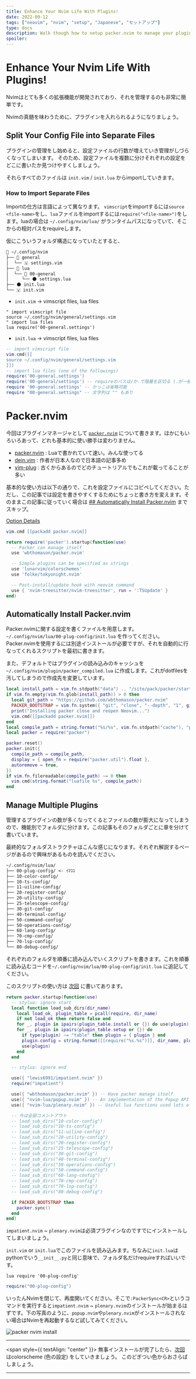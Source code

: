 ```yaml
---
title: Enhance Your Nvim Life With Plugins!
date: 2022-09-12
tags: ["neovim", "nvim", "setup", "Japanese", "セットアップ"]
type: docs
description: Walk though how to setup packer.nvim to manage your plugins [../00-plug-config]
spoiler: 
---
```


# Enhance Your Nvim Life With Plugins!

Nvimはとても多くの拡張機能が開発されており、それを管理するのも非常に簡単です。

Nvimの真髄を味わうために、プラグインを入れられるようになりましょう。

## Split Your Config File into Separate Files

プラグインの管理をし始めると、設定ファイルの行数が増えていき管理がしづらくなってしまいます。
そのため、設定ファイルを複数に分けそれぞれの設定をどこに書いたか見つけやすくしましょう。

それらすべてのファイルは `init.vim` / `init.lua` からimportしていきます。

### How to Import Separate Files

Importの仕方は言語によって異なります。
`vimscript`をimportするには`source <file-name>`をし、`lua`ファイルをimportするには`require("<file-name>")`をします。luaの場合は `~/.config/nvim/lua/` がランタイムパスになっていて、そこからの相対パスをrequireします。

仮にこういうフォルダ構造になっていたとすると、
```txt
📂 ~/.config/nvim
├── 📂 general
│  └── 🇻 settings.vim
├── 📂 lua
│  └── 📂 00-general
│     └── 🌑 settings.lua
├── 🌑 init.lua
└── 🇻 init.vim
```

- `init.vim` -> vimscript files, lua files

```vimscript filename="init.vim"
" import vimscript file
source ~/.config/nvim/general/settings.vim
" import lua files
lua require('00-general.settings')
```

- `init.lua` -> vimscript files, lua files

```lua filename="init.lua"
-- import vimscript file
vim.cmd([[
source ~/.config/nvim/general/settings.vim
]])
-- import lua files (one of the followings)
require('00-general.settings')
require('00-general/settings') -- requireのパスは/か.で階層を区切る (.が一般的)
require '00-general.settings' -- かっこは省略可能
require "00-general.settings" -- 文字列は "" もあり
```

# Packer.nvim

今回はプラグインマネージャとして [`packer.nvim`](https://github.com/wbthomason/packer.nvim) について書きます。ほかにもいろいろあって、どれも基本的に使い勝手は変わりません。

- [packer.nvim](https://github.com/wbthomason/packer.nvim) : Luaで書かれていて速い。みんな使ってる
- [dein.vim](https://github.com/Shougo/dein.vim) : 作者が日本人なので日本語の記事多め
- [vim-plug](https://github.com/junegunn/vim-plug) : 古くからあるのでどのチュートリアルでもこれが載ってることが多い

基本的な使い方は以下の通りで、これを設定ファイルにコピペしてください。ただし、この記事では設定を書きやすくするためにちょっと書き方を変えます。そのままこの記事に従っていく場合は [## Automatically Install Packer.nvim](#automaticaly-install-packernvim) までスキップ。

[Option Details](https://github.com/wbthomason/packer.nvim#specifying-plugins)
```lua
vim.cmd [[packadd packer.nvim]]

return require('packer').startup(function(use)
  -- Packer can manage itself
  use 'wbthomason/packer.nvim'

  -- Simple plugins can be specified as strings
  use 'lunarvim/colorschemes'
  use 'folke/tokyonight.nvim'

  -- Post-install/update hook with neovim command
  use { 'nvim-treesitter/nvim-treesitter', run = ':TSUpdate' }
end)
```

## Automatically Install Packer.nvim

Packer.nvimに関する設定を書くファイルを用意します。 `~/.config/nvim/lua/00-plug-config/init.lua` を作ってください。
Packer.nvimを使用するには別途インストールが必要ですが、それを自動的に行なってくれるスクリプトを最初に書きます。

また、デフォルトではプラグインの読み込みのキャッシュを `~/.config/nvim/plugin/packer_compiled.lua` に作成します。これがdotfilesを汚してしまうので作成先を変更しています。

```lua
local install_path = vim.fn.stdpath("data") .. "/site/pack/packer/start/packer.nvim"
if vim.fn.empty(vim.fn.glob(install_path)) > 0 then
  local git_path = "https://github.com/wbthomason/packer.nvim"
  PACKER_BOOTSTRAP = vim.fn.system({ "git", "clone", "--depth", "1", git_path, install_path })
  print("Installing packer close and reopen Neovim...")
  vim.cmd([[packadd packer.nvim]])
end
local compile_path = string.format("%s/%s", vim.fn.stdpath("cache"), "plugin/packer_compiled.lua")
local packer = require("packer")

packer.reset()
packer.init({
  compile_path = compile_path,
  display = { open_fn = require("packer.util").float },
  autoremove = true,
})
if vim.fn.filereadable(compile_path) ~= 0 then
  vim.cmd(string.format("luafile %s", compile_path))
end
```

## Manage Multiple Plugins

管理するプラグインの数が多くなってくるとファイルの数が膨大になってしまうので、機能別でフォルダに分けます。この記事もそのフォルダごとに章を分けて書いています。

最終的なフォルダストラクチャはこんな感じになります。それぞれ解説するページがあるので興味があるものを読んでください。

```txt
~/.config/nvim/lua/
├── 00-plug-config/ <- ｲﾏｺｺ
├── 10-color-config/
├── 10-ts-config/
├── 11-uiline-config/
├── 20-register-config/
├── 20-utility-config/
├── 25-telescope-config/
├── 30-git-config/
├── 40-terminal-config/
├── 50-command-config/
├── 50-operations-config/
├── 60-lang-config/
├── 70-cmp-config/
├── 70-lsp-config/
└── 80-debug-config/
```

それぞれのフォルダを順番に読み込んでいくスクリプトを書きます。これを順番に読み込むコードを`~/.config/nvim/lua/00-plug-config/init.lua` に追記してください。

このスクリプトの使い方は [次回](10-color-config/#how-to-add-plugin-with-initlua) に書いてあります。

```lua
return packer.startup(function(use)
  -- stylua: ignore start
  local function load_sub_dirs(dir_name)
    local load_ok, plugin_table = pcall(require, dir_name)
    if not load_ok then return false end
    for _, plugin in ipairs(plugin_table.install or {}) do use(plugin) end
    for _, plugin in ipairs(plugin_table.setup or {}) do
      if type(plugin) ~= "table" then plugin = { plugin } end
      plugin.config = string.format([[require("%s.%s")]], dir_name, plugin[1]:gsub(".*/([^.]*)%.?.*$", "%1"))
      use(plugin)
    end
  end

  -- stylua: ignore end

  use({ "lewis6991/impatient.nvim" })
  require("impatient")

  use({ "wbthomason/packer.nvim" }) -- Have packer manage itself
  use({ "nvim-lua/popup.nvim" }) -- An implementation of the Popup API from vim in Neovim
  use({ "nvim-lua/plenary.nvim" }) -- Useful lua functions used lots of plugins

  -- 今は全部コメントアウト
  -- load_sub_dirs("10-color-config")
  -- load_sub_dirs("10-ts-config")
  -- load_sub_dirs("11-uiline-config")
  -- load_sub_dirs("20-utility-config")
  -- load_sub_dirs("20-register-config")
  -- load_sub_dirs("25-telescope-config")
  -- load_sub_dirs("30-git-config")
  -- load_sub_dirs("40-terminal-config")
  -- load_sub_dirs("50-operations-config")
  -- load_sub_dirs("50-command-config")
  -- load_sub_dirs("60-lang-config")
  -- load_sub_dirs("70-cmp-config")
  -- load_sub_dirs("70-lsp-config")
  -- load_sub_dirs("80-debug-config")

  if PACKER_BOOTSTRAP then
    packer.sync()
  end
end)
```

`impatient.nvim` ~ `plenary.nvim`は必須プラグインなのですでにインストールしてしまいましょう。

`init.vim` or `init.lua`でこのファイルを読み込みます。ちなみに`init.lua`はpythonでいう`__init__.py`と同じ意味で、フォルダ名だけrequireすればいいです。

```vimscript filename="init.vim"
lua require '00-plug-config'
```

```lua filename="init.lua"
require("00-plug-config")
```

いったんNvimを閉じて、再度開いてください。そこで`:PackerSync<CR>`というコマンドを実行すると`impatient.nvim` ~ `plenary.nvim`のインストールが始まるはずです。下の写真のように、`popup.nvim`や`plenary.nvim`がインストールされない場合はNvimを再起動するなど試してみてください。

![packer nvim install](./packer.png)

***

<span style={{ textAlign: "center" }}>
無事インストールが完了したら、[次回](10-color-config)はcolorscheme (色の設定) をしていきましょう。
このどぎつい色からおさらばしましょう。
</span>

***
